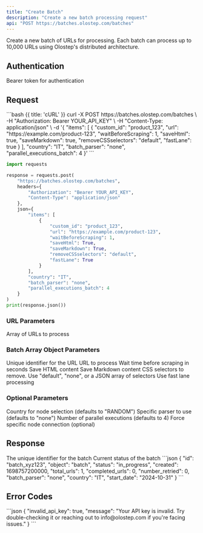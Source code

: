 ```yaml
---
title: "Create Batch"
description: "Create a new batch processing request"
api: "POST https://batches.olostep.com/batches"
---
```


Create a new batch of URLs for processing. Each batch can process up to 10,000 URLs using Olostep's distributed architecture.

## Authentication

<ParamField header="Authorization" type="string" required>
  Bearer token for authentication
</ParamField>

## Request

<RequestExample>
  <CodeGroup title="Request" tag="POST" label="/batches">
```bash {{ title: 'cURL' }}
curl -X POST https://batches.olostep.com/batches \
  -H "Authorization: Bearer YOUR_API_KEY" \
  -H "Content-Type: application/json" \
  -d '{
    "items": [
      {
        "custom_id": "product_123",
        "url": "https://example.com/product-123",
        "waitBeforeScraping": 1,
        "saveHtml": true,
        "saveMarkdown": true,
        "removeCSSselectors": "default",
        "fastLane": true
      }
    ],
    "country": "IT",
    "batch_parser": "none",
    "parallel_executions_batch": 4
  }'
```

```python {{ title: 'Python' }}
import requests

response = requests.post(
    "https://batches.olostep.com/batches",
    headers={
        "Authorization": "Bearer YOUR_API_KEY",
        "Content-Type": "application/json"
    },
    json={
        "items": [
            {
                "custom_id": "product_123",
                "url": "https://example.com/product-123",
                "waitBeforeScraping": 1,
                "saveHtml": True,
                "saveMarkdown": True,
                "removeCSSselectors": "default",
                "fastLane": True
            }
        ],
        "country": "IT",
        "batch_parser": "none",
        "parallel_executions_batch": 4
    }
)
print(response.json())
```
  </CodeGroup>
</RequestExample>

### URL Parameters

<ParamField body="items" type="array" required>
  Array of URLs to process
</ParamField>

### Batch Array Object Parameters

<ParamField body="custom_id" type="string" required>
  Unique identifier for the URL
</ParamField>

<ParamField body="url" type="string" required>
  URL to process
</ParamField>

<ParamField body="waitBeforeScraping" type="integer" default="1">
  Wait time before scraping in seconds
</ParamField>

<ParamField body="saveHtml" type="boolean" default="true">
  Save HTML content
</ParamField>

<ParamField body="saveMarkdown" type="boolean" default="true">
  Save Markdown content
</ParamField>

<ParamField body="removeCSSselectors" type="string" default="default">
  CSS selectors to remove. Use "default", "none", or a JSON array of selectors
</ParamField>

<ParamField body="fastLane" type="boolean" default="true">
  Use fast lane processing
</ParamField>

### Optional Parameters

<ParamField body="country" type="string">
  Country for node selection (defaults to "RANDOM")
</ParamField>

<ParamField body="batch_parser" type="string">
  Specific parser to use (defaults to "none")
</ParamField>

<ParamField body="parallel_executions_batch" type="integer" default="4">
  Number of parallel executions (defaults to 4)
</ParamField>

<ParamField body="force_batch_connection_id" type="string">
  Force specific node connection (optional)
</ParamField>

## Response

<ResponseField name="id" type="string">
  The unique identifier for the batch
</ResponseField>

<ResponseField name="status" type="string">
  Current status of the batch
</ResponseField>

<ResponseExample>
```json
{
  "id": "batch_xyz123",
  "object": "batch",
  "status": "in_progress",
  "created": 1698757200000,
  "total_urls": 1,
  "completed_urls": 0,
  "number_retried": 0,
  "batch_parser": "none",
  "country": "IT",
  "start_date": "2024-10-31"
}
```
</ResponseExample>

## Error Codes

<ErrorField code="400" description="Invalid request format or batch size limits exceeded" />
<ErrorField code="402" description="Invalid API key" />
<ErrorField code="500" description="Internal server error or insufficient nodes available" />

<ErrorExample>
```json
{
  "invalid_api_key": true,
  "message": "Your API key is invalid. Try double-checking it or reaching out to info@olostep.com if you're facing issues."
}
```
</ErrorExample>
